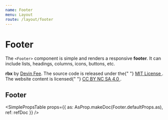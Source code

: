 ```yaml
---
name: Footer
menu: Layout
route: /layout/footer
---
```




# Footer

The `<Footer>` component is simple and renders a responsive **footer**.
It can include lists, headings, columns, icons, buttons, etc.

<Playground>
  <Footer>
    <Content textAlign="centered">
      <p>
        <strong>rbx</strong> by <a href="https://github.com/dfee">Devin Fee</a>.
        The source code is released under the{" "}
        <a href="https://opensource.org/licenses/mit-license.php">
          MIT License
        </a>
        . The website content is licensed{" "}
        <a href="https://creativecommons.org/licenses/by-nc-sa/4.0/">
          CC BY NC SA 4.0
        </a>
        .
      </p>
    </Content>
  </Footer>
</Playground>

## Footer

<SimplePropsTable
  props={{
    as: AsProp.makeDoc(Footer.defaultProps.as),
    ref: refDoc
  }}
/>

<AsProp component={Footer} componentName="Footer" />
